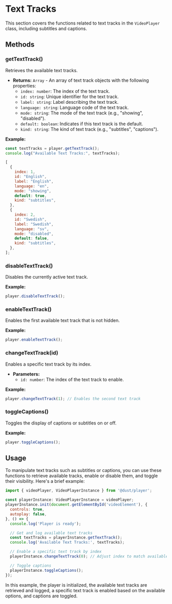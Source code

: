 # Text Tracks

This section covers the functions related to text tracks in the `VideoPlayer` class, including subtitles and captions.

## Methods

### getTextTrack()

Retrieves the available text tracks.

- **Returns:** `Array` - An array of text track objects with the following properties:
  - `index: number`: The index of the text track.
  - `id: string`: Unique identifier for the text track.
  - `label: string`: Label describing the text track.
  - `language: string`: Language code of the text track.
  - `mode: string`: The mode of the text track (e.g., "showing", "disabled").
  - `default: boolean`: Indicates if this text track is the default.
  - `kind: string`: The kind of text track (e.g., "subtitles", "captions").

**Example:**

```javascript
const textTracks = player.getTextTrack();
console.log("Available Text Tracks:", textTracks);

[
  {
    index: 1,
    id: "English",
    label: "English",
    language: "en",
    mode: "showing",
    default: true,
    kind: "subtitles",
  },
  {
    index: 2,
    id: "Swedish",
    label: "Swedish",
    language: "sv",
    mode: "disabled",
    default: false,
    kind: "subtitles",
  },
];
```

### disableTextTrack()

Disables the currently active text track.

**Example:**

```javascript
player.disableTextTrack();
```

### enableTextTrack()

Enables the first available text track that is not hidden.

**Example:**

```javascript
player.enableTextTrack();
```

### changeTextTrack(id)

Enables a specific text track by its index.

- **Parameters:**
  - `id: number`: The index of the text track to enable.

**Example:**

```javascript
player.changeTextTrack(1); // Enables the second text track
```

### toggleCaptions()

Toggles the display of captions or subtitles on or off.

**Example:**

```javascript
player.toggleCaptions();
```

## Usage

To manipulate text tracks such as subtitles or captions, you can use these functions to retrieve available tracks, enable or disable them, and toggle their visibility. Here's a brief example:

```javascript
import { videoPlayer, VideoPlayerInstance } from '@dust/player';

const playerInstance: VideoPlayerInstance = videoPlayer;
playerInstance.init(document.getElementById('videoElement'), {
  controls: true,
  autoplay: false,
}, () => {
  console.log('Player is ready');

  // Get and log available text tracks
  const textTracks = playerInstance.getTextTrack();
  console.log('Available Text Tracks:', textTracks);

  // Enable a specific text track by index
  playerInstance.changeTextTrack(0); // Adjust index to match available tracks

  // Toggle captions
  playerInstance.toggleCaptions();
});
```

In this example, the player is initialized, the available text tracks are retrieved and logged, a specific text track is enabled based on the available options, and captions are toggled.

